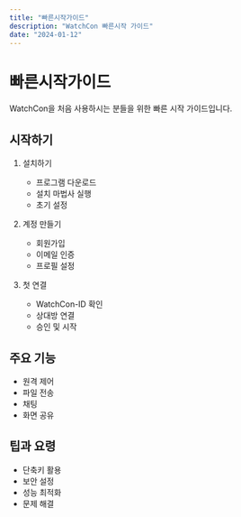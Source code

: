 ```yaml
---
title: "빠른시작가이드"
description: "WatchCon 빠른시작 가이드"
date: "2024-01-12"
---
```


# 빠른시작가이드

WatchCon을 처음 사용하시는 분들을 위한 빠른 시작 가이드입니다.

## 시작하기

1. 설치하기
   - 프로그램 다운로드
   - 설치 마법사 실행
   - 초기 설정

2. 계정 만들기
   - 회원가입
   - 이메일 인증
   - 프로필 설정

3. 첫 연결
   - WatchCon-ID 확인
   - 상대방 연결
   - 승인 및 시작

## 주요 기능

- 원격 제어
- 파일 전송
- 채팅
- 화면 공유

## 팁과 요령

- 단축키 활용
- 보안 설정
- 성능 최적화
- 문제 해결
